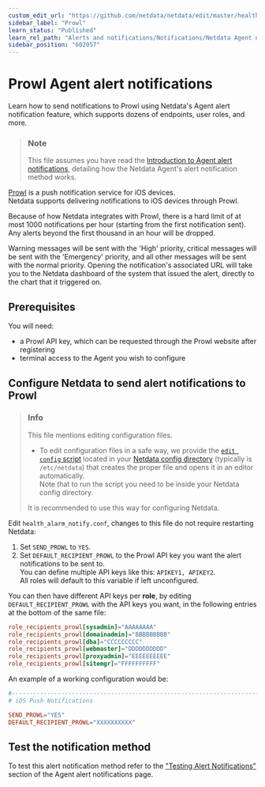```yaml
---
custom_edit_url: "https://github.com/netdata/netdata/edit/master/health/notifications/prowl/README.md"
sidebar_label: "Prowl"
learn_status: "Published"
learn_rel_path: "Alerts and notifications/Notifications/Netdata Agent notifications"
sidebar_position: "602057"
---
```

# Prowl Agent alert notifications

Learn how to send notifications to Prowl using Netdata's Agent alert notification feature, which supports dozens of endpoints, user roles, and more.

> ### Note
>
> This file assumes you have read the [Introduction to Agent alert notifications](/docs/alerts-and-notifications/notifications/netdata-agent-notifications), detailing how the Netdata Agent's alert notification method works.

[Prowl](https://www.prowlapp.com/) is a push notification service for iOS devices.  
Netdata supports delivering notifications to iOS devices through Prowl.

Because of how Netdata integrates with Prowl, there is a hard limit of
at most 1000 notifications per hour (starting from the first notification
sent). Any alerts beyond the first thousand in an hour will be dropped.

Warning messages will be sent with the 'High' priority, critical messages
will be sent with the 'Emergency' priority, and all other messages will
be sent with the normal priority.  Opening the notification's associated
URL will take you to the Netdata dashboard of the system that issued
the alert, directly to the chart that it triggered on.

## Prerequisites

You will need:

- a Prowl API key, which can be requested through the Prowl website after registering
- terminal access to the Agent you wish to configure

## Configure Netdata to send alert notifications to Prowl

> ### Info
>
> This file mentions editing configuration files.  
>
> - To edit configuration files in a safe way, we provide the [`edit config` script](/docs/typical-netdata-agent-configurations/configuration#use-edit-config-to-edit-configuration-files) located in your [Netdata config directory](/docs/typical-netdata-agent-configurations/configuration#the-netdata-config-directory) (typically is `/etc/netdata`) that creates the proper file and opens it in an editor automatically.  
> Note that to run the script you need to be inside your Netdata config directory.
>
> It is recommended to use this way for configuring Netdata.

Edit `health_alarm_notify.conf`, changes to this file do not require restarting Netdata:

1. Set `SEND_PROWL` to `YES`.
2. Set `DEFAULT_RECIPIENT_PROWL` to the Prowl API key you want the alert notifications to be sent to.  
   You can define multiple API keys like this: `APIKEY1, APIKEY2`.  
   All roles will default to this variable if left unconfigured.

You can then have different API keys per **role**, by editing `DEFAULT_RECIPIENT_PROWL` with the API keys you want, in the following entries at the bottom of the same file:

```conf
role_recipients_prowl[sysadmin]="AAAAAAAA"
role_recipients_prowl[domainadmin]="BBBBBBBBB"
role_recipients_prowl[dba]="CCCCCCCCC"
role_recipients_prowl[webmaster]="DDDDDDDDDD"
role_recipients_prowl[proxyadmin]="EEEEEEEEEE"
role_recipients_prowl[sitemgr]="FFFFFFFFFF"
```

An example of a working configuration would be:

```conf
#------------------------------------------------------------------------------
# iOS Push Notifications

SEND_PROWL="YES"
DEFAULT_RECIPIENT_PROWL="XXXXXXXXXX"
```

## Test the notification method

To test this alert notification method refer to the ["Testing Alert Notifications"](/docs/alerts-and-notifications/notifications/netdata-agent-notifications#testing-alert-notifications) section of the Agent alert notifications page.
